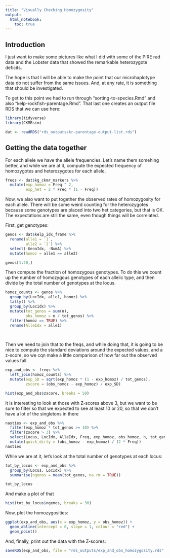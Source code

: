 ```yaml
---
title: "Visually Checking Homozygosity"
output: 
  html_notebook:
    toc: true
---
```



## Introduction

I just want to make some pictures like what I did with some of the PIRE rad data
and the Lobster data that showed the remarkable heterozygote deficits.  

The hope is that I will be able to make the point that our microhaplotype data
do not suffer from the same issues.  And, at any rate, it is something that
should be investigated.


To get to this point we had to run through "sorting-to-species.Rmd" and also
"kelp-rockfish-parentage.Rmd".  That last one creates an output file RDS that we can 
use here:
```r
library(tidyverse)
library(CKMRsim)

dat <- readRDS("rds_outputs/kr-parentage-output-list.rds")
```


## Getting the data together

For each allele we have the allele frequencies. Let's name them somehing better, and while we
are at it, compute the expected frequency of homozygotes and heterozygotes for each 
allele.
```r
freqs <- dat$kg_ckmr_markers %>%
  mutate(exp_homoz = Freq ^ 2,
         exp_het = 2 * Freq * (1 - Freq))
```

Now, we also want to put together the observed rates of homozygosity for each allele.
There will be some weird counting for the heterozygotes because some genotypes are placed into
two het categories, but that is OK. The expectations are still the same, even though things will 
be correlated.

First, get genotypes:
```r
genos <- dat$kelp_idx_frame %>%
  rename(alle1 = `1`,
         alle2 = `2`) %>%
  select(-GenoIdx, -NumA) %>%
  mutate(homoz = alle1 == alle2)

genos[1:20,]
```

Then compute the fraction of homozygous genotypes.  To do this we count up the number
of homozygous genotypes of each allelic type, and then divide by the total number
of genotypes at the locus. 
```r
homoz_counts <- genos %>%
  group_by(LocIdx, alle1, homoz) %>%
  tally() %>%
  group_by(LocIdx) %>%
  mutate(tot_genos = sum(n),
         obs_homoz = n / tot_genos) %>%
  filter(homoz == TRUE) %>%
  rename(AlleIdx = alle1)
  
  
```

Then we need to join that to the freqs, 
and while doing that, it is going to be nice to compute the standard deviations around the
expected values, and a z-score, so we cqn make a little comparison of how far out the observed values fall.
```r
exp_and_obs <- freqs %>%
  left_join(homoz_counts) %>%
  mutate(exp_SD = sqrt(exp_homoz * (1 - exp_homoz) / tot_genos),
         zscore = (obs_homoz - exp_homoz) / exp_SD)
```
```r
hist(exp_and_obs$zscore, breaks = 50)
```
It is interesting to look at those with Z-scores above 3, but we want to be sure
to filter so that we expected to see at least 10 or 20, so that we don't have a lot
of the singletons in there
```r
nasties <- exp_and_obs %>% 
  filter(exp_homoz * tot_genos >= 10) %>%
  filter(zscore > 3) %>%
  select(Locus, LocIdx, AlleIdx, Freq, exp_homoz, obs_homoz, n, tot_genos, zscore) %>%
  mutate(quick_dirty = (obs_homoz - exp_homoz) / (2 * Freq))
nasties
```

While we are at it,  let's look at the total number of genotypes at each locus:
```r
tot_by_locus <- exp_and_obs %>%
  group_by(Locus, LocIdx) %>%
  summarise(ngenos = mean(tot_genos, na.rm = TRUE))

tot_by_locus
```
And make a plot of that
```r
hist(tot_by_locus$ngenos, breaks = 30)
```

Now, plot the homozygosities:
```r
ggplot(exp_and_obs, aes(x = exp_homoz, y = obs_homoz)) +
  geom_abline(intercept = 0, slope = 1, colour = "red") +
  geom_point()

```
And, finally, print out the data with the Z-scores:
```r
saveRDS(exp_and_obs, file = "rds_outputs/exp_and_obs_homozygosity.rds", compress = "xz")
```





